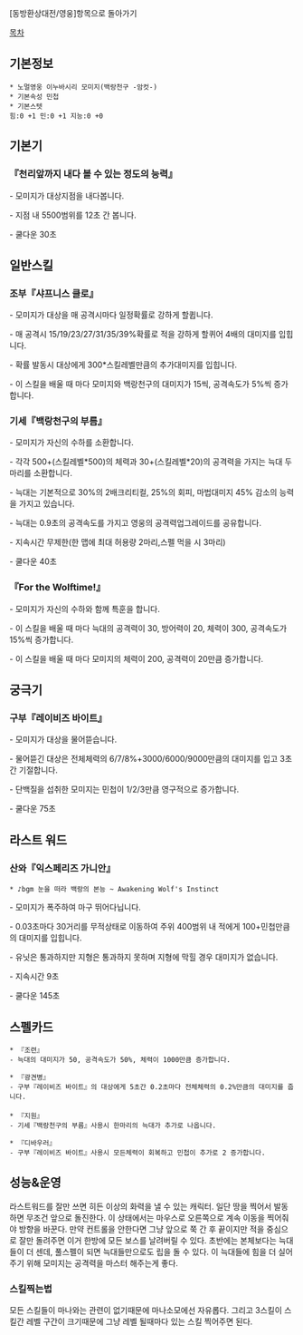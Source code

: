 [동방환상대전/영웅]항목으로 돌아가기

[[목차]]
== 기본정보 ==
 * 노멀영웅 이누바시리 모미지(백랑천구 -암컷-)
 * 기본속성 민첩
 * 기본스텟
 힘:0 +1 민:0 +1 지능:0 +0
 
== 기본기 == 
=== 『천리앞까지 내다 볼 수 있는 정도의 능력』 ===

- 모미지가 대상지점을 내다봅니다.

- 지점 내 5500범위를 12초 간 봅니다.

- 쿨다운 30초

== 일반스킬 == 
=== 조부『샤프니스 클로』 === 

- 모미지가 대상을 매 공격시마다 일정확률로 강하게 할큅니다.

- 매 공격시 15/19/23/27/31/35/39%확률로 적을 강하게 할퀴어 4배의 대미지를 입힙니다.

- 확률 발동시 대상에게 300*스킬레벨만큼의 추가대미지를 입힙니다.

- 이 스킬을 배울 때 마다 모미지와 백랑천구의 대미지가 15씩, 공격속도가 5%씩 증가합니다.

=== 기세『백랑천구의 부름』 ===

- 모미지가 자신의 수하를 소환합니다.

- 각각 500+(스킬레벨*500)의 체력과 30+(스킬레벨*20)의 공격력을 가지는 늑대 두마리를 소환합니다.

- 늑대는 기본적으로 30%의 2배크리티컬, 25%의 회피, 마법대미지 45% 감소의 능력을 가지고 있습니다.

- 늑대는 0.9초의 공격속도를 가지고 영웅의 공격력업그레이드를 공유합니다.

- 지속시간 무제한(한 맵에 최대 허용량 2마리,스펠 먹을 시 3마리)

- 쿨다운 40초

=== 『For the Wolftime!』 ===

- 모미지가 자신의 수하와 함께 특훈을 합니다.

- 이 스킬을 배울 때 마다 늑대의 공격력이 30, 방어력이 20, 체력이 300, 공격속도가 15%씩 증가합니다.

- 이 스킬을 배울 때 마다 모미지의 체력이 200, 공격력이 20만큼 증가합니다.

== 궁극기 ==
=== 구부『레이비즈 바이트』 ===

- 모미지가 대상을 물어뜯습니다.

- 물어뜯긴 대상은 전체체력의 6/7/8%+3000/6000/9000만큼의 대미지를 입고 3초간 기절합니다.

- 단백질을 섭취한 모미지는 민첩이 1/2/3만큼 영구적으로 증가합니다.

- 쿨다운 75초

== 라스트 워드 ==
=== 산와『익스페리즈 가니안』 ===
 * ♪bgm 눈을 떠라 백랑의 본능 ~ Awakening Wolf's Instinct

- 모미지가 폭주하여 마구 뛰어다닙니다.

- 0.03초마다 30거리를 무적상태로 이동하여 주위 400범위 내 적에게 100+민첩만큼의 대미지를 입힙니다.

- 유닛은 통과하지만 지형은 통과하지 못하며 지형에 막힐 경우 대미지가 없습니다.

- 지속시간 9초

- 쿨다운 145초

== 스펠카드 ==

 * 『조련』
 - 늑대의 대미지가 50, 공격속도가 50%, 체력이 1000만큼 증가합니다.

 * 『광견병』
 - 구부『레이비즈 바이트』의 대상에게 5초간 0.2초마다 전체체력의 0.2%만큼의 대미지를 줍니다.
 
 * 『지원』
 - 기세『백랑천구의 부름』사용시 한마리의 늑대가 추가로 나옵니다.

 * 『디바우러』
 - 구부『레이비즈 바이트』사용시 모든체력이 회복하고 민첩이 추가로 2 증가합니다.


== 성능&운영 ==
라스트워드를 잘만 쓰면 히든 이상의 화력을 낼 수 있는 캐릭터. 일단 땅을 찍어서 발동 하면 무조건 앞으로 돌진한다. 이 상태에서는 마우스로 오른쪽으로 계속 이동을 찍어줘야 방향을 바꾼다. 만약 컨트롤을 안한다면 그냥 앞으로 쭉 간 후 끝이지만 적을 중심으로 잘만 돌려주면 이거 한방에 모든 보스를 날려버릴 수 있다.
초반에는 본체보다는 늑대들이 더 센데, 풀스펠이 되면 늑대들만으로도 립을 돌 수 있다. 이 늑대들에 힘을 더 실어주기 위해 모미지는 공격력을 마스터 해주는게 좋다.

=== 스킬찍는법 ===
모든 스킬들이 마나와는 관련이 없기때문에 마나소모에선 자유롭다. 그리고 3스킬이 스킬간 레벨 구간이 크기때문에 그냥 레벨 될때마다 있는 스킬 찍어주면 된다.
